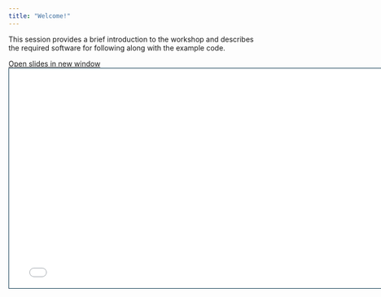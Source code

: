```yaml
---
title: "Welcome!"
---
```


This session provides a brief introduction to the workshop and describes the required software for following along with the example code.

```{=html}
<p class="buttons"><a class="btn btn-danger" target="_blank" href="slides/01-intro-slides.html"><i class="fa-solid fa-arrow-up-right-from-square"></i> Open slides in new window</a>
```

```{=html}
<iframe width="768" height="432" src="slides/01-intro-slides.html" style="border:1px solid #023047" title="Introduction Slides"></iframe>
```
